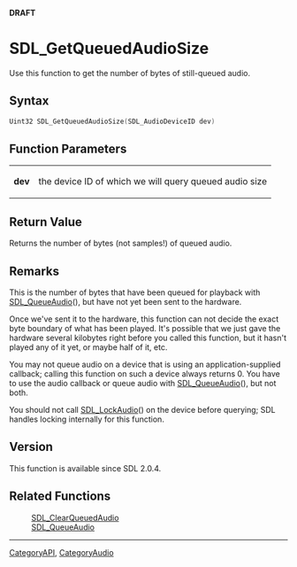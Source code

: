 <span color="red">'''DRAFT'''</span>

<!-- #*^*^*^*^*See http://wiki.libsdl.org/moin.cgi/SGFunctions for details on editing this page*^*^*^*^* -->


= SDL_GetQueuedAudioSize =
Use this function to get the number of bytes of still-queued audio.




== Syntax ==
<syntaxhighlight lang='c++'>
Uint32 SDL_GetQueuedAudioSize(SDL_AudioDeviceID dev)
</syntaxhighlight>


== Function Parameters ==
{|
|'''dev'''
|the device ID of which we will query queued audio size
|}


== Return Value ==
Returns the number of bytes (not samples!) of queued audio.



== Remarks ==
This is the number of bytes that have been queued for playback with [[SDL_QueueAudio]](), but have not yet been sent to the hardware.

Once we've sent it to the hardware, this function can not decide the exact byte boundary of what has been played. It's possible that we just gave the hardware several kilobytes right before you called this function, but it hasn't played any of it yet, or maybe half of it, etc.

You may not queue audio on a device that is using an application-supplied callback; calling this function on such a device always returns 0.
You have to use the audio callback or queue audio with [[SDL_QueueAudio]](), but not both.

You should not call [[SDL_LockAudio]]() on the device before querying; SDL handles locking internally for this function.


== Version ==
This function is available since SDL 2.0.4.


== Related Functions ==
:[[SDL_ClearQueuedAudio]]
:[[SDL_QueueAudio]]
<!-- #Remove this section if empty -->

----
[[CategoryAPI]], [[CategoryAudio]]
<!-- #See the Style Guide for instructions on editing the footer. -->
